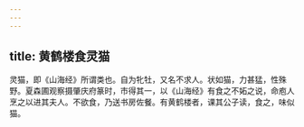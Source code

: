 ```yaml
---
---
---
```

title: 黄鹤楼食灵猫
---



灵猫，即《山海经》所谓类也。自为牝牡，又名不求人。状如猫，力甚猛，性殊野。夏森圃观察摄肇庆府篆时，市得其一，以《山海经》有食之不妬之说，命庖人烹之以进其夫人。不欲食，乃送书房佐餐。有黄鹤楼者，课其公子读，食之，味似猫。
